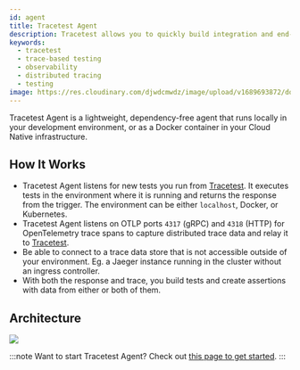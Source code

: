 ```yaml
---
id: agent
title: Tracetest Agent
description: Tracetest allows you to quickly build integration and end-to-end tests, powered by your OpenTelemetry traces.
keywords:
  - tracetest
  - trace-based testing
  - observability
  - distributed tracing
  - testing
image: https://res.cloudinary.com/djwdcmwdz/image/upload/v1689693872/docs/Blog_Thumbnail_28_ugy2yy.png
---
```


Tracetest Agent is a lightweight, dependency-free agent that runs locally in your development environment, or as a Docker container in your Cloud Native infrastructure.

## How It Works

- Tracetest Agent listens for new tests you run from [Tracetest](https://app.tracetest.io). It executes tests in the environment where it is running and returns the response from the trigger. The environment can be either `localhost`, Docker, or Kubernetes.
- Tracetest Agent listens on OTLP ports `4317` (gRPC) and `4318` (HTTP) for OpenTelemetry trace spans to capture distributed trace data and relay it to [Tracetest](https://app.tracetest.io).
- Be able to connect to a trace data store that is not accessible outside of your environment. Eg. a Jaeger instance running in the cluster without an ingress controller.
- With both the response and trace, you build tests and create assertions with data from either or both of them.

## Architecture

![](https://res.cloudinary.com/djwdcmwdz/image/upload/v1697464028/docs/agent-saas-oct-16-whitebg_i4stow.png)

:::note
Want to start Tracetest Agent? Check out [this page to get started](../getting-started/installation).
:::
